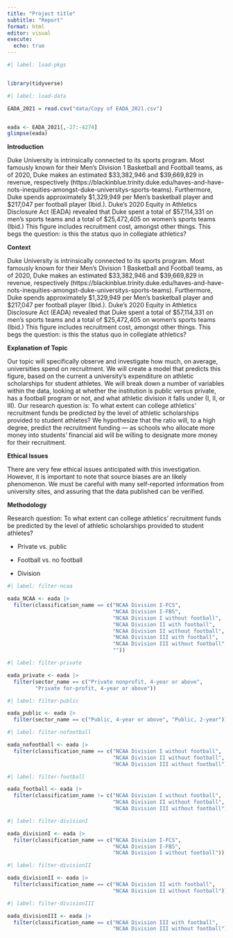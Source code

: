 ```yaml
---
title: "Project title"
subtitle: "Report"
format: html
editor: visual
execute:
  echo: true
---
```


```r
#| label: load-pkgs


library(tidyverse)
```

```r
#| label: load-data

EADA_2021 = read.csv("data/Copy of EADA_2021.csv")


eada <- EADA_2021[,-27:-4274]
glimpse(eada)
```

**Introduction**

Duke University is intrinsically connected to its sports program. Most famously known for their Men's Division 1 Basketball and Football teams, as of 2020, Duke makes an estimated \$33,382,946 and \$39,669,829 in revenue, respectively (https://blackinblue.trinity.duke.edu/haves-and-have-nots-inequities-amongst-duke-universitys-sports-teams). Furthermore, Duke spends approximately \$1,329,949 per Men's basketball player and \$217,047 per football player (Ibid.). Duke's 2020 Equity in Athletics Disclosure Act (EADA) revealed that Duke spent a total of \$57,114,331 on men's sports teams and a total of \$25,472,405 on women's sports teams (Ibid.) This figure includes recruitment cost, amongst other things. This begs the question: is this the status quo in collegiate athletics?

**Context**

Duke University is intrinsically connected to its sports program. Most famously known for their Men's Division 1 Basketball and Football teams, as of 2020, Duke makes an estimated \$33,382,946 and \$39,669,829 in revenue, respectively (https://blackinblue.trinity.duke.edu/haves-and-have-nots-inequities-amongst-duke-universitys-sports-teams). Furthermore, Duke spends approximately \$1,329,949 per Men's basketball player and \$217,047 per football player (Ibid.). Duke's 2020 Equity in Athletics Disclosure Act (EADA) revealed that Duke spent a total of \$57,114,331 on men's sports teams and a total of \$25,472,405 on women's sports teams (Ibid.) This figure includes recruitment cost, amongst other things. This begs the question: is this the status quo in collegiate athletics?

**Explanation of Topic**

Our topic will specifically observe and investigate how much, on average, universities spend on recruitment. We will create a model that predicts this figure, based on the current a university's expenditure on athletic scholarships for student athletes. We will break down a number of variables within the data, looking at whether the institution is public versus private, has a football program or not, and what athletic division it falls under (I, II, or III). Our research question is: To what extent can college athletics' recruitment funds be predicted by the level of athletic scholarships provided to student athletes? We hypothesize that the ratio will, to a high degree, predict the recruitment funding --- as schools who allocate more money into students' financial aid will be willing to designate more money for their recruitment.

**Ethical Issues**

There are very few ethical issues anticipated with this investigation. However, it is important to note that source biases are an likely phenomenon. We must be careful with many self-reported information from university sites, and assuring that the data published can be verified.

**Methodology**

Research question: To what extent can college athletics' recruitment funds be predicted by the level of athletic scholarships provided to student athletes?

-   Private vs. public

-   Football vs. no football

-   Division

```r
#| label: filter-ncaa

eada_NCAA <- eada |>
  filter(classification_name == c("NCAA Division I-FCS", 
                                  "NCAA Division I-FBS", 
                                  "NCAA Division I without football", 
                                  "NCAA Division II with football", 
                                  "NCAA Division II without football", 
                                  "NCAA Division III with football", 
                                  "NCAA Division III without football",
                                  ""))
```

```r
#| label: filter-private

eada_private <- eada |>
  filter(sector_name == c("Private nonprofit, 4-year or above", 
         "Private for-profit, 4-year or above"))
```

```r
#| label: filter-public

eada_public <- eada |>
  filter(sector_name == c("Public, 4-year or above", "Public, 2-year"))
```

```r
#| label: filter-nofootball

eada_nofootball <- eada |>
  filter(classification_name == c("NCAA Division I without football", 
                                  "NCAA Division II without football", 
                                  "NCAA Division III without football"))
```

```r
#| label: filter-football

eada_football <- eada |>
  filter(classification_name != c("NCAA Division I without football", 
                                  "NCAA Division II without football", 
                                  "NCAA Division III without football"))
```

```r
#| label: filter-divisionI

eada_divisionI <- eada |>
  filter(classification_name == c("NCAA Division I-FCS",
                                  "NCAA Division I-FBS",
                                  "NCAA Division I without football"))
```

```r
#| label: filter-divisionII

eada_divisionII <- eada |>
  filter(classification_name == c("NCAA Division II with football",
                                  "NCAA Division II without football"))
```

```r
#| label: filter-divisionIII

eada_divisionIII <- eada |>
  filter(classification_name == c("NCAA Division III with football",
                                  "NCAA Division III without football"))
```
